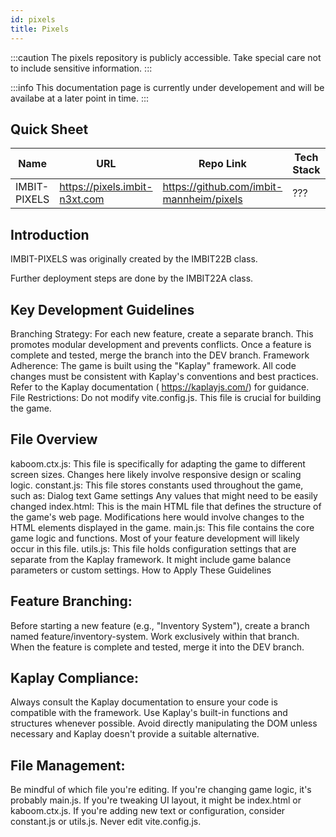 ```yaml
---
id: pixels
title: Pixels
---
```


:::caution
The pixels repository is publicly accessible. Take special care not to include sensitive information.
:::

:::info
This documentation page is currently under developement and will be availabe at a later point in time.
:::

## Quick Sheet

| Name         | URL                           | Repo Link                                | Tech Stack | Database | Hosting Location |
| ------------ | ----------------------------- | ---------------------------------------- | ---------- | -------- | ---------------- |
| IMBIT-PIXELS | https://pixels.imbit-n3xt.com | https://github.com/imbit-mannheim/pixels | ???        | N/A      | Github Pages     |

## Introduction

IMBIT-PIXELS was originally created by the IMBIT22B class. 

Further deployment steps are done by the IMBIT22A class. 


## Key Development Guidelines

Branching Strategy:
For each new feature, create a separate branch.
This promotes modular development and prevents conflicts.
Once a feature is complete and tested, merge the branch into the DEV branch.
Framework Adherence:
The game is built using the "Kaplay" framework.
All code changes must be consistent with Kaplay's conventions and best practices.
Refer to the Kaplay documentation ( https://kaplayjs.com/) for guidance.
File Restrictions:
Do not modify vite.config.js. This file is crucial for building the game.


## File Overview

kaboom.ctx.js:
This file is specifically for adapting the game to different screen sizes.
Changes here likely involve responsive design or scaling logic.
constant.js:
This file stores constants used throughout the game, such as:
Dialog text
Game settings
Any values that might need to be easily changed
index.html:
This is the main HTML file that defines the structure of the game's web page.
Modifications here would involve changes to the HTML elements displayed in the game.
main.js:
This file contains the core game logic and functions.
Most of your feature development will likely occur in this file.
utils.js:
This file holds configuration settings that are separate from the Kaplay framework.
It might include game balance parameters or custom settings.
How to Apply These Guidelines

## Feature Branching:

Before starting a new feature (e.g., "Inventory System"), create a branch named feature/inventory-system.
Work exclusively within that branch.
When the feature is complete and tested, merge it into the DEV branch.

## Kaplay Compliance:

Always consult the Kaplay documentation to ensure your code is compatible with the framework.
Use Kaplay's built-in functions and structures whenever possible.
Avoid directly manipulating the DOM unless necessary and Kaplay doesn't provide a suitable alternative.

## File Management:

Be mindful of which file you're editing.
If you're changing game logic, it's probably main.js.
If you're tweaking UI layout, it might be index.html or kaboom.ctx.js.
If you're adding new text or configuration, consider constant.js or utils.js.
Never edit vite.config.js.
